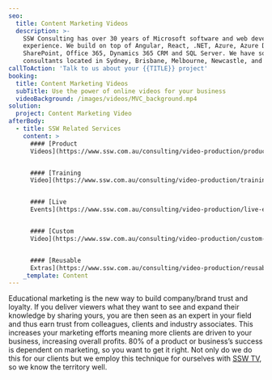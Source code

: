 ```yaml
---
seo:
  title: Content Marketing Videos
  description: >-
    SSW Consulting has over 30 years of Microsoft software and web development
    experience. We build on top of Angular, React, .NET, Azure, Azure DevOps,
    SharePoint, Office 365, Dynamics 365 CRM and SQL Server. We have software
    consultants located in Sydney, Brisbane, Melbourne, Newcastle, and China.
callToAction: 'Talk to us about your {{TITLE}} project'
booking:
  title: Content Marketing Videos
  subTitle: Use the power of online videos for your business
  videoBackground: /images/videos/MVC_background.mp4
solution:
  project: Content Marketing Video
afterBody:
  - title: SSW Related Services
    content: >
      #### [Product
      Videos](https://www.ssw.com.au/consulting/video-production/product-videos)


      #### [Training
      Video](https://www.ssw.com.au/consulting/video-production/training-videos)


      #### [Live
      Events](https://www.ssw.com.au/consulting/video-production/live-events)


      #### [Custom
      Video](https://www.ssw.com.au/consulting/video-production/custom-videos)


      #### [Reusable
      Extras](https://www.ssw.com.au/consulting/video-production/reusable-extras)
    _template: Content
---
```


Educational marketing is the new way to build company/brand trust and loyalty. If you deliver viewers what they want to see and expand their knowledge by sharing yours, you are then seen as an expert in your field and thus earn trust from colleagues, clients and industry associates. This increases your marketing efforts meaning more clients are driven to your business, increasing overall profits. 80% of a product or business’s success is dependent on marketing, so you want to get it right. Not only do we do this for our clients but we employ this technique for ourselves with [SSW TV](http://tv.ssw.com/), so we know the territory well.

<VideoEmbed url="https://www.youtube.com/watch?v=2FOvi8Ro1r0" caption="Changing Careers to a Software Developer | FireBootCamp" duration="10 mins" />
